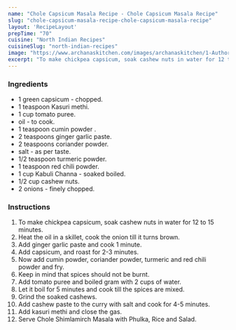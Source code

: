 ---
name: "Chole Capsicum Masala Recipe - Chole Capsicum Masala Recipe"
slug: "chole-capsicum-masala-recipe-chole-capsicum-masala-recipe"
layout: 'RecipeLayout'
prepTime: "70"
cuisine: "North Indian Recipes"
cuisineSlug: "north-indian-recipes"
image: "https://www.archanaskitchen.com/images/archanaskitchen/1-Author/Sasmita/Chole_Capsicum_Masala.jpg"
excerpt: "To make chickpea capsicum, soak cashew nuts in water for 12 to 15 minutes"
---

### Ingredients

-  1 green capsicum - chopped.
-  1 teaspoon Kasuri methi.
-  1 cup tomato puree.
-  oil - to cook.
-  1 teaspoon cumin powder .
-  2 teaspoons ginger garlic paste.
-  2 teaspoons coriander powder.
-  salt - as per taste.
-  1/2 teaspoon turmeric powder.
-  1 teaspoon red chili powder.
- 1 cup Kabuli Channa - soaked boiled.
-  1/2 cup cashew nuts.
-  2 onions - finely chopped.

### Instructions

1. To make chickpea capsicum, soak cashew nuts in water for 12 to 15 minutes.
1. Heat the oil in a skillet, cook the onion till it turns brown.
1. Add ginger garlic paste and cook 1 minute.
1. Add capsicum, and roast for 2-3 minutes.
1. Now add cumin powder, coriander powder, turmeric and red chili powder and fry.
1. Keep in mind that spices should not be burnt.
1. Add tomato puree and boiled gram with 2 cups of water.
1. Let it boil for 5 minutes and cook till the spices are mixed.
1. Grind the soaked cashews.
1. Add cashew paste to the curry with salt and cook for 4-5 minutes.
1. Add kasuri methi and close the gas.
1. Serve Chole Shimlamirch Masala with Phulka, Rice and Salad.
